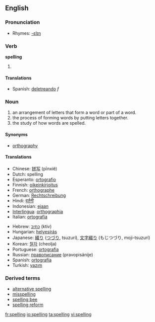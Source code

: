 ==English==

===Pronunciation===
*Rhymes: [[Rhymes:English:-ɛlɪŋ|-ɛlɪŋ]]

===Verb===
'''spelling'''

# {{present participle of|spell}}

====Translations====
*Spanish: [[deletreando]] ''f''

===Noun===
{{wikipedia}}{{en-noun|s|-}}

<!-- (a verbal noun of the verb ''spell''). -->
#an arrangement of letters that form a word or part of a word.
#the process of forming words by putting letters together.
#the study of how words are spelled.

==== Synonyms ====
*[[orthography]]

====Translations====
{{top}}
*Chinese: [[拼写]] (pīnxiě)
*Dutch: spelling {{f}}
*Esperanto: [[ortografio]]
*Finnish: [[oikeinkirjoitus]]
*French: [[orthographe]] {{f}}
*German: [[Rechtschreibung]] {{f}}
*Hindi: [[वर्तनी]] {{f}}
*Indonesian: [[eja]]an
*[[Interlingua]]: [[orthographia]]
*Italian: [[ortografia]] {{f}}
{{mid}}
*Hebrew: [[כתיב]] (ktiv)
*Hungarian: [[helyesírás]]
*Japanese: [[綴り]] ([[つづり]], tsuzurí), [[文字綴り]] (もじつづり, moji-tsuzurí)
*Korean: [[철자]] (cheolja)
*Portuguese: [[ortografia]] {{f}}
*Russian: [[правописание]] (pravopisánije) {{n}}
*Spanish: [[ortografía]] {{f}}
*Turkish: [[yazım]]
{{bottom}}

===Derived terms===
*[[alternative spelling]]
*[[misspelling]]
*[[spelling bee]]
*[[spelling reform]]

[[fr:spelling]]
[[io:spelling]]
[[ta:spelling]]
[[vi:spelling]]